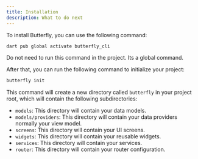 ```yaml
---
title: Installation
description: What to do next
---
```


To install Butterfly, you can use the following command:
```sh
dart pub global activate butterfly_cli
```
<Info>Do not need to run this command in the project. Its a global command.</Info>

After that, you can run the following command to initialize your project:
```sh
butterfly init
```
This command will create a new directory called `butterfly` in your project root, which will contain the following subdirectories:
- `models`: This directory will contain your data models.
- `models/providers`: This directory will contain your data providers normally your view model.
- `screens`: This directory will contain your UI screens.
- `widgets`: This directory will contain your reusable widgets.
- `services`: This directory will contain your services.
- `router`: This directory will contain your router configuration.

